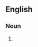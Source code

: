 {{also|lonely-hearts}}

==English==

===Noun===
{{head|en|noun form}}

# {{plural of|en|lonelyheart}}